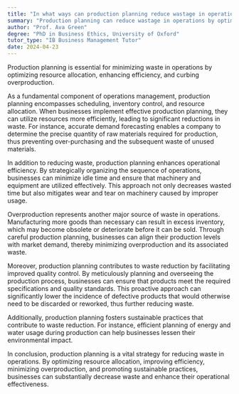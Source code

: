 ```yaml
---
title: "In what ways can production planning reduce wastage in operations?"
summary: "Production planning can reduce wastage in operations by optimising resource allocation, improving efficiency, and minimising overproduction."
author: "Prof. Ava Green"
degree: "PhD in Business Ethics, University of Oxford"
tutor_type: "IB Business Management Tutor"
date: 2024-04-23
---
```


Production planning is essential for minimizing waste in operations by optimizing resource allocation, enhancing efficiency, and curbing overproduction.

As a fundamental component of operations management, production planning encompasses scheduling, inventory control, and resource allocation. When businesses implement effective production planning, they can utilize resources more efficiently, leading to significant reductions in waste. For instance, accurate demand forecasting enables a company to determine the precise quantity of raw materials required for production, thus preventing over-purchasing and the subsequent waste of unused materials.

In addition to reducing waste, production planning enhances operational efficiency. By strategically organizing the sequence of operations, businesses can minimize idle time and ensure that machinery and equipment are utilized effectively. This approach not only decreases wasted time but also mitigates wear and tear on machinery caused by improper usage.

Overproduction represents another major source of waste in operations. Manufacturing more goods than necessary can result in excess inventory, which may become obsolete or deteriorate before it can be sold. Through careful production planning, businesses can align their production levels with market demand, thereby minimizing overproduction and its associated waste.

Moreover, production planning contributes to waste reduction by facilitating improved quality control. By meticulously planning and overseeing the production process, businesses can ensure that products meet the required specifications and quality standards. This proactive approach can significantly lower the incidence of defective products that would otherwise need to be discarded or reworked, thus further reducing waste.

Additionally, production planning fosters sustainable practices that contribute to waste reduction. For instance, efficient planning of energy and water usage during production can help businesses lessen their environmental impact.

In conclusion, production planning is a vital strategy for reducing waste in operations. By optimizing resource allocation, improving efficiency, minimizing overproduction, and promoting sustainable practices, businesses can substantially decrease waste and enhance their operational effectiveness.
    